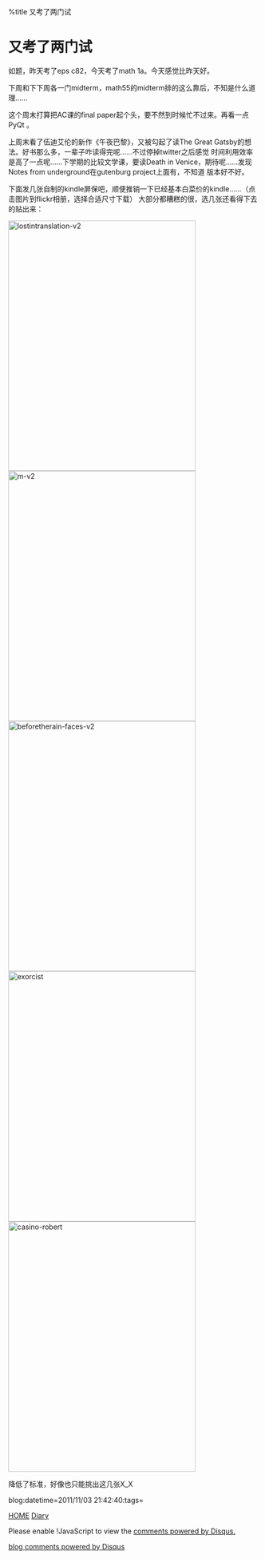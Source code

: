 %title 又考了两门试


=又考了两门试=

如题，昨天考了eps c82，今天考了math 1a。今天感觉比昨天好。

下周和下下周各一门midterm，math55的midterm排的这么靠后，不知是什么道理……

这个周末打算把AC课的final paper起个头，要不然到时候忙不过来。再看一点 PyQt 。

上周末看了伍迪艾伦的新作《午夜巴黎》，又被勾起了读The Great Gatsby的想法。好书那么多，一辈子咋读得完呢……不过停掉twitter之后感觉
时间利用效率是高了一点呢……下学期的比较文学课，要读Death in Venice，期待呢……发现Notes from underground在gutenburg project上面有，不知道
版本好不好。

下面发几张自制的kindle屏保吧，顺便推销一下已经基本白菜价的kindle……（点击图片到flickr相册，选择合适尺寸下载）
大部分都糟糕的很，选几张还看得下去的贴出来：

<a href="http://www.flickr.com/photos/twzh_ly01/6310993855/" title="lostintranslation-v2 by koffeecup, on Flickr"><img src="http://farm7.static.flickr.com/6239/6310993855_9b3da90f27.jpg" width="375" height="500" alt="lostintranslation-v2"></a>
<a href="http://www.flickr.com/photos/twzh_ly01/6311515268/" title="m-v2 by koffeecup, on Flickr"><img src="http://farm7.static.flickr.com/6116/6311515268_7dc8d2dca5.jpg" width="375" height="500" alt="m-v2"></a>
<a href="http://www.flickr.com/photos/twzh_ly01/6311515310/" title="beforetherain-faces-v2 by koffeecup, on Flickr"><img src="http://farm7.static.flickr.com/6104/6311515310_825a4c9f9c.jpg" width="375" height="500" alt="beforetherain-faces-v2"></a>
<a href="http://www.flickr.com/photos/twzh_ly01/6311515040/" title="exorcist by koffeecup, on Flickr"><img src="http://farm7.static.flickr.com/6041/6311515040_8ba4ee4bc2.jpg" width="375" height="500" alt="exorcist"></a>
<a href="http://www.flickr.com/photos/twzh_ly01/6311514956/" title="casino-robert by koffeecup, on Flickr"><img src="http://farm7.static.flickr.com/6119/6311514956_df10b564ac.jpg" width="375" height="500" alt="casino-robert"></a>

降低了标准，好像也只能挑出这几张X_X
 
blog:datetime=2011/11/03 21:42:40:tags=

[[../index|HOME]]   [[diary|Diary]]

<div id="disqus_thread"></div>
<script type="text/javascript" src="comment.js">
</script>
<noscript>Please enable !JavaScript to view the <a href="http://disqus.com/?ref_noscript">comments powered by Disqus.</a></noscript>
<a href="http://disqus.com" class="dsq-brlink">blog comments powered by <span class="logo-disqus">Disqus</span></a>
<script type="text/javascript" src="count.js">
</script>


